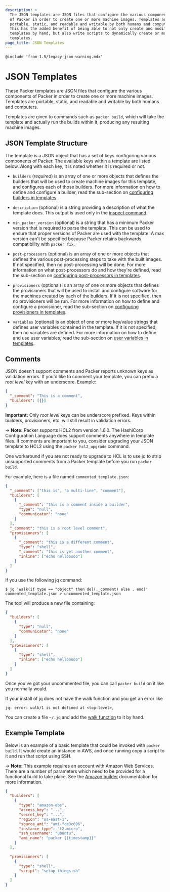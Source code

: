 ```yaml
---
description: >
  The JSON templates are JSON files that configure the various components
  of Packer in order to create one or more machine images. Templates are
  portable, static, and readable and writable by both humans and computers.
  This has the added benefit of being able to not only create and modify
  templates by hand, but also write scripts to dynamically create or modify
  templates.
page_title: JSON Templates
---
```


`@include 'from-1.5/legacy-json-warning.mdx'`

# JSON Templates

These Packer templates are JSON files that configure the various components
of Packer in order to create one or more machine images. Templates are portable,
static, and readable and writable by both humans and computers.

Templates are given to commands such as `packer build`, which will take the
template and actually run the builds within it, producing any resulting machine
images.

## JSON Template Structure

The template is a JSON object that has a set of keys configuring various
components of Packer. The available keys within a template are listed below.
Along with each key, it is noted whether it is required or not.

- `builders` (_required_) is an array of one or more objects that defines the
  builders that will be used to create machine images for this template, and
  configures each of those builders. For more information on how to define
  and configure a builder, read the sub-section on [configuring builders in
  templates](/docs/templates/legacy_json_templates/builders).

- `description` (optional) is a string providing a description of what the
  template does. This output is used only in the [inspect
  command](/docs/commands/inspect).

- `min_packer_version` (optional) is a string that has a minimum Packer
  version that is required to parse the template. This can be used to ensure
  that proper versions of Packer are used with the template. A max version
  can't be specified because Packer retains backwards compatibility with
  `packer fix`.

- `post-processors` (optional) is an array of one or more objects that
  defines the various post-processing steps to take with the built images. If
  not specified, then no post-processing will be done. For more information
  on what post-processors do and how they're defined, read the sub-section on
  [configuring post-processors in
  templates](/docs/templates/legacy_json_templates/post-processors).

- `provisioners` (optional) is an array of one or more objects that defines
  the provisioners that will be used to install and configure software for
  the machines created by each of the builders. If it is not specified, then
  no provisioners will be run. For more information on how to define and
  configure a provisioner, read the sub-section on [configuring provisioners
  in templates](/docs/templates/legacy_json_templates/provisioners).

- `variables` (optional) is an object of one or more key/value strings that
  defines user variables contained in the template. If it is not specified,
  then no variables are defined. For more information on how to define and
  use user variables, read the sub-section on [user variables in
  templates](/docs/templates/legacy_json_templates/user-variables).

## Comments

JSON doesn't support comments and Packer reports unknown keys as validation
errors. If you'd like to comment your template, you can prefix a _root level_
key with an underscore. Example:

```json
{
  "_comment": "This is a comment",
  "builders": [{}]
}
```

**Important:** Only _root level_ keys can be underscore prefixed. Keys within
builders, provisioners, etc. will still result in validation errors.

-> **Note:** Packer supports HCL2 from version 1.6.0. The HashiCorp
Configuration Language does support comments anywhere in template files.
If comments are important to you, consider upgrading your
JSON template to HCL2 using the `packer hcl2_upgrade` command.

One workaround if you are not ready to upgrade to HCL is to use jq to strip
unsupported comments from a Packer template before you run `packer build`.

For example, here is a file named `commented_template.json`:

```json
{
  "_comment": ["this is", "a multi-line", "comment"],
  "builders": [
    {
      "_comment": "this is a comment inside a builder",
      "type": "null",
      "communicator": "none"
    }
  ],
  "_comment": "this is a root level comment",
  "provisioners": [
    {
      "_comment": "this is a different comment",
      "type": "shell",
      "_comment": "this is yet another comment",
      "inline": ["echo hellooooo"]
    }
  ]
}
```

If you use the following jq command:

```shell-session
$ jq 'walk(if type == "object" then del(._comment) else . end)' commented_template.json > uncommented_template.json
```

The tool will produce a new file containing:

```json
{
  "builders": [
    {
      "type": "null",
      "communicator": "none"
    }
  ],
  "provisioners": [
    {
      "type": "shell",
      "inline": ["echo hellooooo"]
    }
  ]
}
```

Once you've got your uncommented file, you can call `packer build` on it like
you normally would.

If your install of jq does not have the walk function and you get an error like

```text
jq: error: walk/1 is not defined at <top-level>,
```

You can create a file `~/.jq` and add the [walk function](https://github.com/stedolan/jq/blob/ad9fc9f559e78a764aac20f669f23cdd020cd943/src/builtin.jq#L255-L262) to it by hand.

## Example Template

Below is an example of a basic template that could be invoked with
`packer build`. It would create an instance in AWS, and once running copy a
script to it and run that script using SSH.

-> **Note:** This example requires an account with Amazon Web Services.
There are a number of parameters which need to be provided for a functional
build to take place. See the [Amazon builder](/plugins/builders/amazon)
documentation for more information.

```json
{
  "builders": [
    {
      "type": "amazon-ebs",
      "access_key": "...",
      "secret_key": "...",
      "region": "us-east-1",
      "source_ami": "ami-fce3c696",
      "instance_type": "t2.micro",
      "ssh_username": "ubuntu",
      "ami_name": "packer {{timestamp}}"
    }
  ],

  "provisioners": [
    {
      "type": "shell",
      "script": "setup_things.sh"
    }
  ]
}
```
